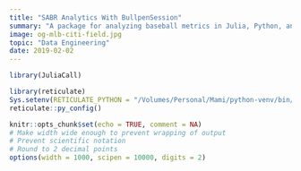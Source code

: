 ```yaml
---
title: "SABR Analytics With BullpenSession"
summary: "A package for analyzing baseball metrics in Julia, Python, and R."
image: og-mlb-citi-field.jpg
topic: "Data Engineering"
date: 2019-02-02
---
```


```r
library(JuliaCall)

library(reticulate)
Sys.setenv(RETICULATE_PYTHON = "/Volumes/Personal/Mami/python-venv/bin/python")
reticulate::py_config()

knitr::opts_chunk$set(echo = TRUE, comment = NA)
# Make width wide enough to prevent wrapping of output
# Prevent scientific notation
# Round to 2 decimal points
options(width = 1000, scipen = 10000, digits = 2)
```



